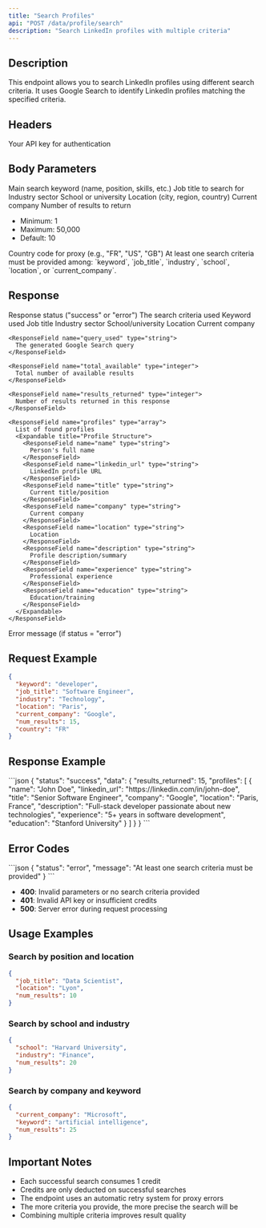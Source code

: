 ```yaml
---
title: "Search Profiles"
api: "POST /data/profile/search"
description: "Search LinkedIn profiles with multiple criteria"
---
```


## Description

This endpoint allows you to search LinkedIn profiles using different search criteria. It uses Google Search to identify LinkedIn profiles matching the specified criteria.

## Headers

<ParamField header="x-api-key" type="string" required>
  Your API key for authentication
</ParamField>

## Body Parameters

<ParamField body="keyword" type="string">
  Main search keyword (name, position, skills, etc.)
</ParamField>

<ParamField body="job_title" type="string">
  Job title to search for
</ParamField>

<ParamField body="industry" type="string">
  Industry sector
</ParamField>

<ParamField body="school" type="string">
  School or university
</ParamField>

<ParamField body="location" type="string">
  Location (city, region, country)
</ParamField>

<ParamField body="current_company" type="string">
  Current company
</ParamField>

<ParamField body="num_results" type="integer" default="10">
  Number of results to return
  
  - Minimum: 1
  - Maximum: 50,000
  - Default: 10
</ParamField>

<ParamField body="country" type="string" default="FR">
  Country code for proxy (e.g., "FR", "US", "GB")
</ParamField>

<Note>
At least one search criteria must be provided among: `keyword`, `job_title`, `industry`, `school`, `location`, or `current_company`.
</Note>

## Response

<ResponseField name="status" type="string">
  Response status ("success" or "error")
</ResponseField>

<ResponseField name="data" type="object">
  <Expandable title="Response Data">
    <ResponseField name="search_criteria" type="object">
      The search criteria used
      <Expandable title="Criteria Structure">
        <ResponseField name="keyword" type="string">
          Keyword used
        </ResponseField>
        <ResponseField name="job_title" type="string">
          Job title
        </ResponseField>
        <ResponseField name="industry" type="string">
          Industry sector
        </ResponseField>
        <ResponseField name="school" type="string">
          School/university
        </ResponseField>
        <ResponseField name="location" type="string">
          Location
        </ResponseField>
        <ResponseField name="current_company" type="string">
          Current company
        </ResponseField>
      </Expandable>
    </ResponseField>
    
    <ResponseField name="query_used" type="string">
      The generated Google Search query
    </ResponseField>
    
    <ResponseField name="total_available" type="integer">
      Total number of available results
    </ResponseField>
    
    <ResponseField name="results_returned" type="integer">
      Number of results returned in this response
    </ResponseField>
    
    <ResponseField name="profiles" type="array">
      List of found profiles
      <Expandable title="Profile Structure">
        <ResponseField name="name" type="string">
          Person's full name
        </ResponseField>
        <ResponseField name="linkedin_url" type="string">
          LinkedIn profile URL
        </ResponseField>
        <ResponseField name="title" type="string">
          Current title/position
        </ResponseField>
        <ResponseField name="company" type="string">
          Current company
        </ResponseField>
        <ResponseField name="location" type="string">
          Location
        </ResponseField>
        <ResponseField name="description" type="string">
          Profile description/summary
        </ResponseField>
        <ResponseField name="experience" type="string">
          Professional experience
        </ResponseField>
        <ResponseField name="education" type="string">
          Education/training
        </ResponseField>
      </Expandable>
    </ResponseField>
  </Expandable>
</ResponseField>

<ResponseField name="message" type="string">
  Error message (if status = "error")
</ResponseField>

## Request Example

```json
{
  "keyword": "developer",
  "job_title": "Software Engineer",
  "industry": "Technology",
  "location": "Paris",
  "current_company": "Google",
  "num_results": 15,
  "country": "FR"
}
```

## Response Example

<ResponseExample>
```json
{
  "status": "success",
  "data": {
    "results_returned": 15,
    "profiles": [
      {
        "name": "John Doe",
        "linkedin_url": "https://linkedin.com/in/john-doe",
        "title": "Senior Software Engineer",
        "company": "Google",
        "location": "Paris, France",
        "description": "Full-stack developer passionate about new technologies",
        "experience": "5+ years in software development",
        "education": "Stanford University"
      }
    ]
  }
}
```
</ResponseExample>

## Error Codes

<ResponseExample>
```json
{
  "status": "error",
  "message": "At least one search criteria must be provided"
}
```
</ResponseExample>

- **400**: Invalid parameters or no search criteria provided
- **401**: Invalid API key or insufficient credits
- **500**: Server error during request processing

## Usage Examples

### Search by position and location
```json
{
  "job_title": "Data Scientist",
  "location": "Lyon",
  "num_results": 10
}
```

### Search by school and industry
```json
{
  "school": "Harvard University",
  "industry": "Finance",
  "num_results": 20
}
```

### Search by company and keyword
```json
{
  "current_company": "Microsoft",
  "keyword": "artificial intelligence",
  "num_results": 25
}
```

## Important Notes

- Each successful search consumes 1 credit
- Credits are only deducted on successful searches
- The endpoint uses an automatic retry system for proxy errors
- The more criteria you provide, the more precise the search will be
- Combining multiple criteria improves result quality 